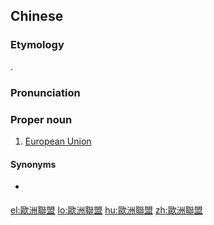 {{also|欧洲联盟}}
==Chinese==
{{zh-forms|s=欧洲联盟|type=22}}

===Etymology===
{{calque|zh|en|European Union}}.

===Pronunciation===
{{zh-pron
|m=Ōuzhōu Liánméng
|c=au1 zau1 lyun4 mang4
|h=pfs=Êu-chû Lièn-mèn
|cat=pn
}}

===Proper noun===
{{zh-proper noun}}

# [[European Union]]

====Synonyms====
* {{qualifier|abbreviation}} {{zh-l|歐盟}}

[[el:歐洲聯盟]]
[[lo:歐洲聯盟]]
[[hu:歐洲聯盟]]
[[zh:歐洲聯盟]]